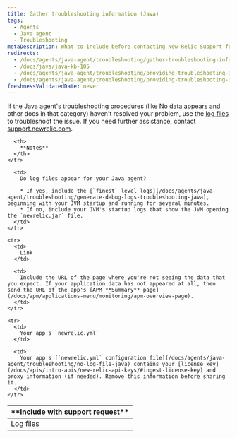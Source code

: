 ```yaml
---
title: Gather troubleshooting information (Java)
tags:
  - Agents
  - Java agent
  - Troubleshooting
metaDescription: What to include before contacting New Relic Support for help with your Java agent.
redirects:
  - /docs/agents/java-agent/troubleshooting/gather-troubleshooting-information-java
  - /docs/java/java-kb-105
  - /docs/agents/java-agent/troubleshooting/providing-troubleshooting-information
  - /docs/agents/java-agent/troubleshooting/providing-troubleshooting-information-java
freshnessValidatedDate: never
---
```


If the Java agent's troubleshooting procedures (like [No data appears](/docs/apm/agents/java-agent/troubleshooting/no-data-appears-java) and other docs in that category) haven't resolved your problem, use the [log files](#logfiles) to troubleshoot the issue. If you need further assistance, contact [support.newrelic.com](https://support.newrelic.com).

<table>
  <thead>
    <tr>
      <th width={200}>
        **Include with support request**
      </th>

      <th>
        **Notes**
      </th>
    </tr>
  </thead>

  <tbody>
    <tr id="logfiles">
      <td>
        Log files
      </td>

      <td>
        Do log files appear for your Java agent?

        * If yes, include the [`finest` level logs](/docs/agents/java-agent/troubleshooting/generate-debug-logs-troubleshooting-java), beginning with your JVM startup and running for several minutes.
        * If no, include your JVM's startup logs that show the JVM opening the `newrelic.jar` file.
      </td>
    </tr>

    <tr>
      <td>
        Link
      </td>

      <td>
        Include the URL of the page where you're not seeing the data that you expect. If your application data has not appeared at all, then send the URL of the app's [APM **Summary** page](/docs/apm/applications-menu/monitoring/apm-overview-page).
      </td>
    </tr>

    <tr>
      <td>
        Your app's `newrelic.yml`
      </td>

      <td>
        Your app's [`newrelic.yml` configuration file](/docs/agents/java-agent/troubleshooting/no-log-file-java) contains your [license key](/docs/apis/intro-apis/new-relic-api-keys/#ingest-license-key) and proxy information (if needed). Remove this information before sharing it.
      </td>
    </tr>
  </tbody>
</table>
